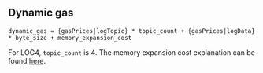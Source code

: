 ## Dynamic gas

    dynamic_gas = {gasPrices|logTopic} * topic_count + {gasPrices|logData} * byte_size + memory_expansion_cost

For LOG4, `topic_count` is 4.
The memory expansion cost explanation can be found [here](/about).
